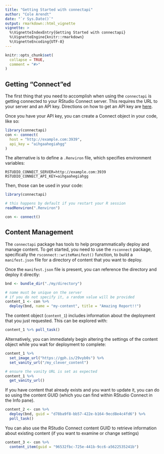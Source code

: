 ```yaml
---
title: "Getting Started with connectapi"
author: "Cole Arendt"
date: "`r Sys.Date()`"
output: rmarkdown::html_vignette
vignette: >
  %\VignetteIndexEntry{Getting Started with connectapi}
  %\VignetteEngine{knitr::rmarkdown}
  %\VignetteEncoding{UTF-8}
---
```


```r
knitr::opts_chunk$set(
  collapse = TRUE,
  comment = "#>"
)
```

## Getting "Connect"ed

The first thing that you need to accomplish when using the `connectapi` is
getting connected to your RStudio Connect server. This requires the URL to your
server and an API key. Directions on how to get an API key are
[here](https://docs.rstudio.com/connect/user/api-keys.html#api-keys).

Once you have your API key, you can create a Connect object in your code, like so:

```r
library(connectapi)
con <- connect(
  host = "http://example.com:3939",
  api_key = "aihgaahegiahgg"
)
```

The alternative is to define a `.Renviron` file, which specifies environment variables:

```
RSTUDIO_CONNECT_SERVER=http://example.com:3939
RSTUDIO_CONNECT_API_KEY=aihgaahegiahgg
```

Then, those can be used in your code:

```r
library(connectapi)

# this happens by default if you restart your R session
readRenviron(".Renviron")

con <- connect()
```

## Content Management

The `connectapi` package has tools to help programmatically deploy and manage
content. To get started, you need to use the `rsconnect` package, specifically
the `rsconnect::writeManifest()` function, to build a `manifest.json` file for a
directory of content that you want to deploy.

Once the `manifest.json` file is present, you can reference the directory and deploy
it directly:

```r
bnd <- bundle_dir("./my/directory")

# name must be unique on the server
# if you do not specify it, a random value will be provided
content_1 <- con %>%
  deploy(bnd, name = "my-content", title = "Amazing Report!!")
```

The content object (`content_1`) includes information about the deployment that you
just requested. This can be explored with:

```r
content_1 %>% poll_task()
```

Alternatively, you can immediately begin altering the settings of the content object
while you wait for deployment to complete:

```r
content_1 %>%
  set_image_url("https://gph.is/29vyb0s") %>%
  set_vanity_url("/my_clever_content")

# ensure the vanity URL is set as expected
content_1 %>%
  get_vanity_url()
```

If you have content that already exists and you want to update it, you can do so using the content GUID
(which you can find within RStudio Connect in the Info pane).

```r
content_2 <- con %>%
  deploy(bnd, guid = "d78ba9f8-bb57-422e-b164-9ecd8e4c4fd6") %>%
  poll_task()
```

You can also use the RStudio Connect content GUID to retrieve information about
existing content (if you want to examine or change settings)

```r
content_3 <- con %>%
  content_item(guid = "96532fbc-725e-441b-9cc6-a5622535241b")
```
